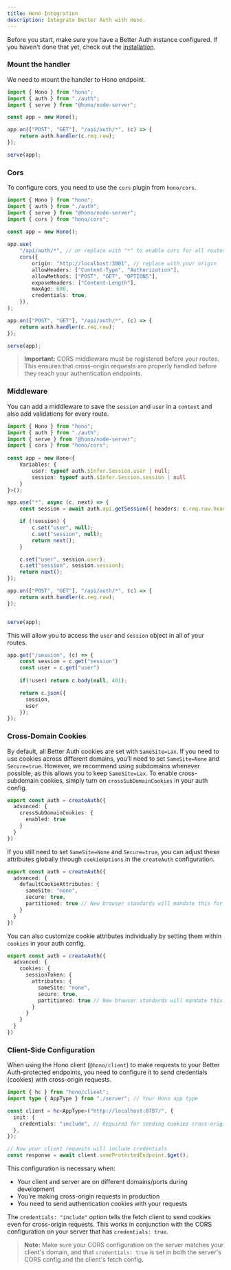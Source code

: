 ```yaml
---
title: Hono Integration
description: Integrate Better Auth with Hono.
---
```


Before you start, make sure you have a Better Auth instance configured. If you haven't done that yet, check out the [installation](/docs/installation).

### Mount the handler

We need to mount the handler to Hono endpoint.

```ts
import { Hono } from "hono";
import { auth } from "./auth";
import { serve } from "@hono/node-server";

const app = new Hono();

app.on(["POST", "GET"], "/api/auth/*", (c) => {
	return auth.handler(c.req.raw);
});

serve(app);
```

### Cors

To configure cors, you need to use the `cors` plugin from `hono/cors`.

```ts
import { Hono } from "hono";
import { auth } from "./auth";
import { serve } from "@hono/node-server";
import { cors } from "hono/cors";
 
const app = new Hono();

app.use(
	"/api/auth/*", // or replace with "*" to enable cors for all routes
	cors({
		origin: "http://localhost:3001", // replace with your origin
		allowHeaders: ["Content-Type", "Authorization"],
		allowMethods: ["POST", "GET", "OPTIONS"],
		exposeHeaders: ["Content-Length"],
		maxAge: 600,
		credentials: true,
	}),
);

app.on(["POST", "GET"], "/api/auth/*", (c) => {
	return auth.handler(c.req.raw);
});

serve(app);
```

> **Important:** CORS middleware must be registered before your routes. This ensures that cross-origin requests are properly handled before they reach your authentication endpoints.

### Middleware

You can add a middleware to save the `session` and `user` in a `context` and also add validations for every route.

```ts
import { Hono } from "hono";
import { auth } from "./auth";
import { serve } from "@hono/node-server";
import { cors } from "hono/cors";
 
const app = new Hono<{
	Variables: {
		user: typeof auth.$Infer.Session.user | null;
		session: typeof auth.$Infer.Session.session | null
	}
}>();

app.use("*", async (c, next) => {
	const session = await auth.api.getSession({ headers: c.req.raw.headers });

  	if (!session) {
    	c.set("user", null);
    	c.set("session", null);
    	return next();
  	}

  	c.set("user", session.user);
  	c.set("session", session.session);
  	return next();
});

app.on(["POST", "GET"], "/api/auth/*", (c) => {
	return auth.handler(c.req.raw);
});


serve(app);
```

This will allow you to access the `user` and `session` object in all of your routes.

```ts
app.get("/session", (c) => {
	const session = c.get("session")
	const user = c.get("user")
	
	if(!user) return c.body(null, 401);

  	return c.json({
	  session,
	  user
	});
});
```

### Cross-Domain Cookies

By default, all Better Auth cookies are set with `SameSite=Lax`. If you need to use cookies across different domains, you’ll need to set `SameSite=None` and `Secure=true`. However, we recommend using subdomains whenever possible, as this allows you to keep `SameSite=Lax`. To enable cross-subdomain cookies, simply turn on `crossSubDomainCookies` in your auth config.

```ts title="auth.ts"
export const auth = createAuth({
  advanced: {
    crossSubDomainCookies: {
      enabled: true
    }
  }
})
```

If you still need to set `SameSite=None` and `Secure=true`, you can adjust these attributes globally through `cookieOptions` in the `createAuth` configuration.

```ts title="auth.ts"
export const auth = createAuth({
  advanced: {
    defaultCookieAttributes: {
      sameSite: "none",
      secure: true,
      partitioned: true // New browser standards will mandate this for foreign cookies
    }
  }
})
```

You can also customize cookie attributes individually by setting them within `cookies` in your auth config.

```ts title="auth.ts"
export const auth = createAuth({
  advanced: {
    cookies: {
      sessionToken: {
        attributes: {
          sameSite: "none",
          secure: true,
          partitioned: true // New browser standards will mandate this for foreign cookies
        }
      }
    }
  }
})
```

### Client-Side Configuration

When using the Hono client (`@hono/client`) to make requests to your Better Auth-protected endpoints, you need to configure it to send credentials (cookies) with cross-origin requests.

```ts title="api.ts"
import { hc } from "hono/client";
import type { AppType } from "./server"; // Your Hono app type

const client = hc<AppType>("http://localhost:8787/", {
  init: {
    credentials: "include", // Required for sending cookies cross-origin
  },
});

// Now your client requests will include credentials
const response = await client.someProtectedEndpoint.$get();
```

This configuration is necessary when:
- Your client and server are on different domains/ports during development
- You're making cross-origin requests in production
- You need to send authentication cookies with your requests

The `credentials: "include"` option tells the fetch client to send cookies even for cross-origin requests. This works in conjunction with the CORS configuration on your server that has `credentials: true`.

> **Note:** Make sure your CORS configuration on the server matches your client's domain, and that `credentials: true` is set in both the server's CORS config and the client's fetch config.
